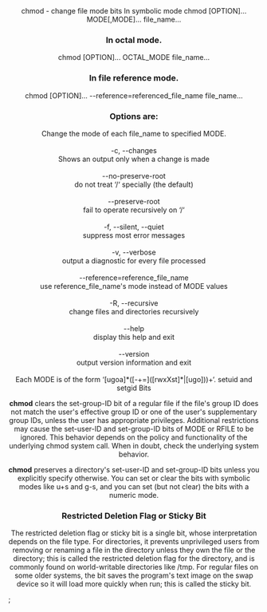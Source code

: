 
<Layout title="chmod syntax | Open Web Tools">
  <Center>
    <Flex flexDirection="column" w="60%">
<Heading as="h3" align="left" size="md">
    chmod - change file mode bits
</Heading>
<Heading as="h6" align="center" size="md">
  In symbolic mode
</Heading>
<CodeElement hideCopy="true">
  chmod [OPTION]... MODE[,MODE]... file_name...
</CodeElement>

### In octal mode.

<CodeElement hideCopy="true">
  chmod [OPTION]... OCTAL_MODE file_name...
</CodeElement>

### In file reference mode.

<CodeElement hideCopy="true">
  chmod [OPTION]... --reference=referenced_file_name file_name...
</CodeElement>

### Options are:

<CodeElement hideCopy="true">
  Change the mode of each file_name to specified MODE.
  <br />
  <br />
  -c, --changes
  <br />
  Shows an output only when a change is made
  <br />
  <br />
  --no-preserve-root
  <br />
  do not treat &lsquo;/&lsquo; specially (the default)
  <br />
  <br />
  --preserve-root
  <br />
  fail to operate recursively on &lsquo;/&lsquo;
  <br />
  <br />
  -f, --silent, --quiet
  <br />
  suppress most error messages
  <br />
  <br />
  -v, --verbose
  <br />
  output a diagnostic for every file processed
  <br />
  <br />
  --reference=reference_file_name
  <br />
  use reference_file_name&apos;s mode instead of MODE values
  <br />
  <br />
  -R, --recursive
  <br />
  change files and directories recursively
  <br />
  <br />
  --help
  <br />
  display this help and exit
  <br />
  <br />
  --version
  <br />
  output version information and exit
  <br />
  <br />
  Each MODE is of the form &lsquo;[ugoa]*([-+=]([rwxXst]*|[ugo]))+&lsquo;.
</CodeElement>

<Heading as="h6" align="center" size="md">
  setuid and setgid Bits
</Heading>

**chmod** clears the set-group-ID bit of a regular file if the file&apos;s group ID does not match the user&apos;s effective group ID or one of the user&apos;s supplementary group IDs, unless the user has appropriate privileges. Additional restrictions may cause the set-user-ID and set-group-ID bits of MODE or RFILE to be ignored. This behavior depends on the policy and functionality of the underlying chmod system call. When in doubt, check the underlying system behavior.

**chmod** preserves a directory&apos;s set-user-ID and set-group-ID bits unless you explicitly specify otherwise. You can set or clear the bits with symbolic modes like u+s and g-s, and you can set (but not clear) the bits with a numeric mode.

### Restricted Deletion Flag or Sticky Bit

The restricted deletion flag or sticky bit is a single bit, whose interpretation depends on the file type. For directories, it prevents unprivileged users from removing or renaming a file in the directory unless they own the file or the directory; this is called the restricted deletion flag for the directory, and is commonly found on world-writable directories like /tmp. For regular files on some older systems, the bit saves the program&apos;s text image on the swap device so it will load more quickly when run; this is called the sticky bit.

</Flex>
  </Center>
</Layout>
;
